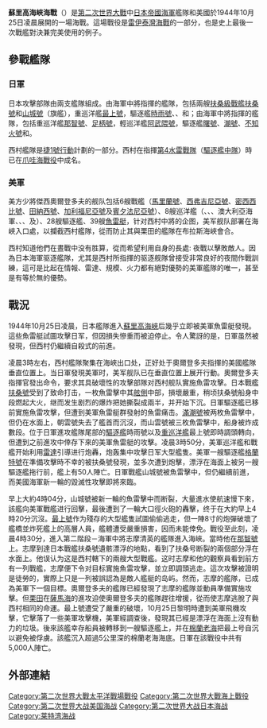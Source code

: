 {{noteTA
|G1=Military
|G2=Shipname
|G3=USState
|1=zh-cn:博伊西; zh-tw:波夕;
|2=zh-cn:什罗普;zh-hk:史樂;zh-tw:施洛普;zh:什羅普
}}
{{roughtranslation|time=2015-02-09T11:48:18+00:00}}
{{Infobox military conflict
|conflict=蘇里高海峽海戰
|partof=[[第二次世界大戰|第二次世界大戰]][[太平洋戰爭|太平洋戰爭]][[雷伊泰灣海戰|雷伊泰灣海戰]]
|image= [[File:Surigao_straight.jpg|300px]]
|caption= 蘇里高海峽海戰圖：日本西村艦隊北上時遭埋伏而被殲滅
|date = 1944年10月25日凌晨
|place= [[菲律賓|菲律賓]][[蘇里高海峽|蘇里高海峽]]
|result = 盟軍決定性勝利，西村艦隊基本被全殲
|combatant1=[[File:Flag_of_the_United_States.svg|25px]] [[美國海軍|美國海軍]]
|combatant2=[[File:Naval_Ensign_of_Japan.svg|25px]] [[大日本帝國海軍|大日本帝国海軍]]
|commander1={{le|傑西·B·奧爾登多夫|Jesse B. Oldendorf}}
|commander2={{link-jp|西村祥治|西村祥治}}{{KIA}}
|strength1=6艘戰艦<br />8艘巡洋艦<br /> 28艘驅逐艦<br />39艘[[PT艇|魚雷艇]]
|strength2=2艘戰艦<br />1艘重巡洋艦<br />4艘驅逐艦
|casualties1=1艘驅逐艦被友軍炮火擊傷<br /> 50人陣亡
|casualties2=5,000人陣亡<br />2艘戰艦沉沒<br />1艘重巡洋艦沉沒<br />3艘驅逐艦沉沒
}}

'''蘇里高海峽海戰'''（{{lang-en|The Battle of Surigao Strait}}）是[[第二次世界大戰|第二次世界大戰]]中[[日本帝國海軍|日本帝國海軍]]艦隊和美國於1944年10月25日凌晨展開的一場海戰。這場戰役是[[雷伊泰灣海戰|雷伊泰灣海戰]]的一部分，也是史上最後一次戰艦對決兼完美使用{{link-en|T字戰法|Crossing the T}}的例子。

==參戰艦隊==
===日軍===
日本攻擊部隊由兩支艦隊組成。由{{link-ja|西村祥治|西村祥治}}海軍中將指揮的艦隊，包括兩艘[[扶桑級戰艦|扶桑級戰艦]][[扶桑號戰艦|扶桑號]]和[[山城號戰艦|山城號]]（旗艦），重巡洋艦[[最上號重巡洋艦|最上號]]，驅逐艦[[時雨號驅逐艦|時雨號]]、{{link-ja|朝雲號驅逐艦|朝雲 (駆逐艦)|朝雲號}}、{{link-ja|滿潮號驅逐艦|満潮 (駆逐艦)|滿潮號}}和{{link-ja|山雲號驅逐艦|山雲 (駆逐艦)|山雲號}}；由{{link-jp|志摩清英|志摩清英}}海軍中將指揮的艦隊，包括重巡洋艦[[那智號重巡洋艦|那智號]]、[[足柄號重巡洋艦|足柄號]]，輕巡洋艦[[阿武隈號輕巡洋艦|阿武隈號]]，驅逐艦[[曙號驅逐艦|曙號]]、[[潮號驅逐艦_(吹雪型)|潮號]]、[[不知火號驅逐艦|不知火號]]和{{link-ja|霞號驅逐艦 (朝潮型)|霞 (朝潮型駆逐艦)|霞號}}。

西村艦隊是[[捷號作戰|捷1號行動]]計劃的一部分。西村在指揮[[水雷戰隊_(日本海軍)#第四水雷战队|第4水雷戰隊]]（[[驅逐艦中隊|驅逐艦中隊]]）時已在[[爪哇海戰役|爪哇海戰役]]中成名。

===美軍===
美方少將傑西奧爾登多夫的舰队包括6艘戰艦（[[馬利蘭號戰艦|馬里蘭號]]、[[西維吉尼亞號戰艦|西弗吉尼亞號]]、[[密西西比號戰艦_(BB-41)|密西西比號]]、[[田納西號戰艦|田納西號]]、[[加利福尼亞號戰艦|加利福尼亞號]]及[[賓夕法尼亞號戰艦|賓夕法尼亞號]]）、8艘巡洋艦（{{le|路易斯維爾號重巡洋艦|USS Louisville (CA-28)|路易斯維爾號}}、{{le|波特蘭號重巡洋艦|USS Portland (CA-33)|波特蘭號}}、{{le|明尼阿波利斯號重巡洋艦|USS Minneapolis (CA-36)|明尼阿波利斯號}}、澳大利亞海軍{{le|施洛普郡號巡洋艦|HMS Shropshire|施洛普郡號}}、{{le|鳳凰城號輕巡洋艦|USS Phoenix (CL-46)|鳳凰城號}}、{{le|波夕號輕巡洋艦|USS Boise (CL-47)|博伊西號}}、{{le|丹佛號輕巡洋艦|USS Denver (CL-58)|丹佛號}}及{{le|哥倫比亞號輕巡洋艦|USS Columbia (CL-56)|哥倫比亞號}}）、28艘驅逐艦、39艘[[PT艇|魚雷艇]]，针对西村中將的企图，美军舰队部署在海峽入口處，以攔截西村艦隊，從而防止其與栗田的艦隊在布拉斯海峽會合。

西村知道他們在晝戰中没有胜算，從而希望利用自身的長處: 夜戰以擊敗敵人。因為日本海軍驱逐艦隊，尤其是西村所指揮的驱逐舰隊曾接受非常良好的夜間作戰訓練，這可是比起在情報、雷達、規模、火力都有絕對優勢的美軍艦隊的唯一，甚至是有等於無的優勢。

==戰況==
1944年10月25日凌晨，日本艦隊進入[[蘇里高海峽|蘇里高海峽]]后幾乎立即被美軍魚雷艇發現。這些魚雷艇試圖攻擊日军，但因損失慘重而被迫停止。令人驚訝的是，日軍虽然被發現，但西村仍繼續自殺式的前進。

凌晨3時左右，西村艦隊聚集在海峽出口处，正好处于奧爾登多夫指揮的美國艦隊垂直位置上。当日軍發現美軍时，美军舰队已在垂直位置上展开行動。奧爾登多夫指揮官發出命令，要求其具破壞性的攻擊部隊对西村舰队實施魚雷攻擊。日本戰艦[[扶桑號|扶桑號]]受到了致命打击，一枚魚雷擊中其[[舷側|舷側]]中部，損壞嚴重，稍顷扶桑號船身中段燃起大火，继而发生剧烈的爆炸把她撕裂成兩半，并开始下沉。日軍驅逐艦已移前實施魚雷攻擊，但遭到美軍魚雷艇群發射的魚雷痛击。[[滿潮號驅逐艦|滿潮號]]被两枚魚雷擊中，但仍在水面上，朝雲號失去了艦首而沉沒，而山雲號被三枚魚雷擊中，船身被炸成數段。位于日軍進攻艦隊尾部的[[驱逐舰|驅逐艦]]時雨號以及[[重巡洋艦|重巡洋艦]]最上號即時調頭轉向，但遭到之前進攻中倖存下來的美軍魚雷艇的攻擊。凌晨3時50分，美軍巡洋艦和戰艦开始利用[[雷達|雷達]]引導进行炮轟，炮轰集中攻擊日军大型艦隻。美軍一艘驅逐艦[[格蘭特號|格蘭特號]]在準備攻擊時不幸的被扶桑號發現，並多次遭到炮擊，漂浮在海面上被另一艘驅逐艦拖行前，艦上有50人陣亡。日軍戰艦山城號被魚雷擊中，但仍繼續前進，而美國海軍新一輪的毀滅性攻擊即將來臨。

早上大約4時04分，山城號被新一輪的魚雷擊中而断裂，大量進水使航速慢下來，該艦向美軍戰艦进行回擊，最後遭到了一輪大口徑火砲的轟擊，终于在大約早上4時20分沉沒。[[最上號重巡洋艦|最上號]]作为殘存的大型艦隻試圖偷偷逃走，但一陣8寸的炮彈破壞了艦橋並炸死艦上的高層人員，艦體遭受嚴重損害，因而未能倖免。戰役至此刻，凌晨4時30分，進入第二階段－海軍中將志摩清英的艦隊進入海峽。當時他在[[那智號重巡洋艦|那智號]]上。志摩到達日本戰艦扶桑號遺骸漂浮的地點，看到了扶桑号断裂的兩個部分浮在水面上。他误认为这是西村轄下的兩艘大型戰艦。这时志摩和他的觀察員看到前方有一列戰艦，志摩便下令对目标實施魚雷攻擊，並立即調頭逃走。這次攻擊被證明是徒勞的，實際上只是一列被誤認為是敵人艦艇的岛屿。然而，志摩的艦隊，已成為美軍下一個目標。奧爾登多夫的艦隊已經發現了志摩的艦隊並動員準備實施攻擊。但[[栗田健男|栗田]]在[[薩馬海|薩馬海]]的進攻迫使奧爾登多夫的艦隊趕往增援，從而使志摩逃脫了與西村相同的命運。最上號遭受了嚴重的破壞，10月25日黎明時遭到美軍飛機攻擊，它擊落了一些美軍攻擊機，美軍經調查後，發現其已經是漂浮在海面上沒有動力的垃圾。後來該艦幸存船員被轉移到一艘驅逐艦上，并在[[保和海|棉蘭老海]]把最上号自沉以避免被俘虜。該艦沉入超過5公里深的棉蘭老海海底。日軍在該戰役中共有5,000人陣亡。

== 外部連結 ==
{{模板:World War II}}
{{DEFAULTSORT:Surigao}}
[[Category:第二次世界大戰太平洋戰場戰役|Category:第二次世界大戰太平洋戰場戰役]]
[[Category:第二次世界大戰海上戰役|Category:第二次世界大戰海上戰役]]
[[Category:第二次世界大战美国海战|Category:第二次世界大战美国海战]]
[[Category:第二次世界大战日本海战|Category:第二次世界大战日本海战]]
[[Category:莱特湾海战|Category:莱特湾海战]]